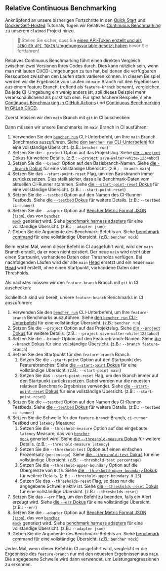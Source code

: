 
## Relative Continuous Benchmarking

Anknüpfend an unsere bisherigen Fortschritte in den
[Quick Start][quick start] und [Docker Self-Hosted][docker self-hosted] Tutorials,
fügen wir Relatives [Continuous Benchmarking][continuous benchmarking] zu unserem `claimed` Projekt hinzu.

> 🐰 Stellen Sie sicher, dass Sie
> [einen API-Token erstellt und als `BENCHER_API_TOKEN` Umgebungsvariable gesetzt haben][create an api token]
> bevor Sie fortfahren!

[quick start]: /de/docs/tutorial/quick-start/
[docker self-hosted]: /de/docs/tutorial/docker/
[continuous benchmarking]: /de/docs/explanation/continuous-benchmarking/
[create an api token]: /de/docs/tutorial/quick-start/#create-an-api-token

Relatives Continuous Benchmarking führt einen direkten Vergleich zwischen zwei Versionen Ihres Codes durch.
Dies kann nützlich sein, wenn man mit lauten CI/CD-Umgebungen zu tun hat,
bei denen die verfügbaren Ressourcen zwischen den Läufen stark variieren können.
In diesem Beispiel werden wir die Ergebnisse vom Laufen im `main` Branch
mit den Ergebnissen aus einem feature Branch, treffend als `feature-branch` benannt, vergleichen.
Da jede CI-Umgebung ein wenig anders ist,
soll dieses Beispiel mehr veranschaulichend als praktisch sein.
Für spezifischere Beispiele, siehe [Continuous Benchmarking in GitHub Actions][github actions]
und [Continuous Benchmarking in GitLab CI/CD][gitlab ci/cd].

[github actions]: /de/docs/how-to/github-actions/
[gitlab ci/cd]: /de/docs/how-to/gitlab-ci-cd/

Zuerst müssen wir den `main` Branch mit `git` in CI auschecken:

<GitCheckoutMain />

Dann müssen wir unsere Benchmarks im `main` Branch in CI ausführen:

<RunMainRelative />

1. Verwenden Sie den <code><a href="/de/docs/explanation/bencher-run/">bencher run</a></code> CLI-Unterbefehl,
   um Ihre `main` Branch Benchmarks auszuführen.
   Siehe [den `bencher run` CLI-Unterbefehl][bencher run] für eine vollständige Übersicht.
   (z.B.: `bencher run`)
2. Setzen Sie die `--project` Option auf das Projektslug.
   Siehe [die `--project` Dokus][project option] für weitere Details.
   (z.B.: `--project save-walter-white-1234abcd`)
3. Setzen Sie die `--branch` Option auf den Basisbranch-Namen.
   Siehe [die `--branch` Dokus][branch option] für eine vollständige Übersicht.
   (z.B.: `--branch main`)
4. Setzen Sie das `--start-point-reset` Flag, um den Basisbranch immer zurückzusetzen.
   Dies stellt sicher, dass alle Benchmark-Daten vom aktuellen CI-Runner stammen.
   Siehe [die `--start-point-reset` Dokus][start point reset] für eine vollständige Übersicht.
   (z.B.: `--start-point-reset`)
5. Setzen Sie die `--testbed` Option auf den Namen des CI-Runner-Testbeds.
   Siehe [die `--testbed` Dokus][testbed option] für weitere Details.
   (z.B.: `--testbed ci-runner`)
6. Setzen Sie die `--adapter` Option auf [Bencher Metric Format JSON (`json`)][bmf], das von <code><a href="/de/docs/reference/bencher-metric-format/#bencher-mock">bencher mock</a></code> generiert wird.
   Siehe [benchmark harness adapters][adapter json] für eine vollständige Übersicht.
   (z.B.: `--adapter json`)
7.  Geben Sie die Argumente des Benchmark-Befehls an.
    Siehe [benchmark command][command argument] für eine vollständige Übersicht.
    (z.B.: `bencher mock`)

Beim ersten Mal, wenn dieser Befehl in CI ausgeführt wird,
wird der `main` Branch erstellt, da er noch nicht existiert.
Der neue `main` wird _nicht_ über einen Startpunkt, vorhandene Daten oder Thresholds verfügen.
Bei nachfolgenden Läufen wird der alte `main` [Head][head] ersetzt
und ein neuer `main` [Head][head] wird erstellt, ohne einen Startpunkt, vorhandene Daten oder Thresholds.

[bencher run]: /de/docs/explanation/bencher-run/
[project option]: /de/docs/explanation/bencher-run/#--project-project
[branch option]: /de/docs/explanation/branch-selection/#--branch-branch
[start point reset]: /de/docs/explanation/branch-selection/#--start-point-reset
[testbed option]: /de/docs/explanation/bencher-run/#--testbed-testbed
[bmf]: /de/docs/reference/bencher-metric-format/
[adapter json]: /de/docs/explanation/adapters/#-json
[command argument]: /de/docs/explanation/bencher-run/#benchmark-command
[head]: /de/docs/explanation/benchmarking/#head

Als nächstes müssen wir den `feature-branch` Branch mit `git` in CI auschecken:

<GitCheckoutFeature />

Schließlich sind wir bereit, unsere `feature-branch` Benchmarks in CI auszuführen:

<RunFeatureRelative />

1. Verwenden Sie den <code><a href="/de/docs/explanation/bencher-run/">bencher run</a></code> CLI-Unterbefehl,
   um Ihre `feature-branch` Benchmarks auszuführen.
   Siehe [den `bencher run` CLI-Unterbefehl][bencher run] für eine vollständige Übersicht.
   (z.B.: `bencher run`)
2. Setzen Sie die `--project` Option auf das Projektslug.
   Siehe [die `--project` Dokus][project option] für weitere Details.
   (z.B.: `--project save-walter-white-1234abcd`)
3. Setzen Sie die `--branch` Option auf den Featurebranch-Namen.
   Siehe [die `--branch` Dokus][branch option] für eine vollständige Übersicht.
   (z.B.: `--branch feature-branch`)
4. Setzen Sie den Startpunkt für den `feature-branch` Branch:
   1. Setzen Sie die `--start-point` Option auf den Startpunkt des Featurebranches.
   Siehe [die `--start-point` Dokus][start point] für eine vollständige Übersicht.
   (z.B.: `--start-point main`)
   2. Setzen Sie das `--start-point-reset` Flag, um den Branch immer auf den Startpunkt zurückzusetzen.
   Dabei werden nur die neuesten relativen Benchmark-Ergebnisse verwendet.
   Siehe [die `--start-point-reset` Dokus][start point reset] für eine vollständige Übersicht.
   (z.B.: `--start-point-reset`)
5. Setzen Sie die `--testbed` Option auf den Namen des CI-Runner-Testbeds.
   Siehe [die `--testbed` Dokus][testbed option] für weitere Details.
   (z.B.: `--testbed ci-runner`)
6. Setzen Sie die Schwelle für den `feature-branch` Branch, `ci-runner` Testbed und `latency` Measure:
   1. Setzen Sie die `--threshold-measure` Option auf das eingebaute `latency` Measure, das von <code><a href="/de/docs/reference/bencher-metric-format/#bencher-mock">bencher mock</a></code> generiert wird.
   Siehe [die `--threshold-measure` Dokus][threshold measure option] für weitere Details.
   (z.B.: `--threshold-measure latency`)
   2. Setzen Sie die `--threshold-test` Option auf einen einfachen Prozentsatz (`percentage`).
   Siehe [die `--threshold-test` Dokus][threshold test option] für eine vollständige Übersicht.
   (z.B.: `--threshold-test percentage`)
   3. Setzen Sie die `--threshold-upper-boundary` Option auf die Obergrenze von `0.25`.
   Siehe [die `--threshold-upper-boundary` Dokus][threshold upper boundary] für weitere Details.
   (z.B.: `--threshold-upper-boundary 0.25`)
   4. Setzen Sie das `--thresholds-reset` Flag, so dass nur die angegebene Schwelle aktiv ist.
   Siehe [die `--thresholds-reset` Dokus][thresholds reset] für eine vollständige Übersicht.
   (z.B.: `--thresholds-reset`)
7. Setzen Sie das `--err` Flag, um den Befehl zu beenden, falls ein Alert erzeugt wird.
   Siehe [die `--err` Dokus][alert err] für eine vollständige Übersicht.
   (z.B.: `--err`)
8. Setzen Sie die `--adapter` Option auf [Bencher Metric Format JSON (`json`)][bmf], das von <code><a href="/de/docs/reference/bencher-metric-format/#bencher-mock">bencher mock</a></code> generiert wird.
   Siehe [benchmark harness adapters][adapter json] für eine vollständige Übersicht.
   (z.B.: `--adapter json`)
9. Geben Sie die Argumente des Benchmark-Befehls an.
   Siehe [benchmark command][command argument] für eine vollständige Übersicht.
   (z.B.: `bencher mock`)

Jedes Mal, wenn dieser Befehl in CI ausgeführt wird,
vergleicht er die Ergebnisse des `feature-branch` nur mit den neuesten Ergebnissen aus `main`.
Die angegebene Schwelle wird dann verwendet, um Leistungsregressionen zu erkennen.

[start point]: /de/docs/explanation/branch-selection/#--start-point-branch
[start point reset]: /de/docs/explanation/branch-selection/#--start-point-reset
[threshold measure option]: /de/docs/explanation/thresholds/#--threshold-measure-measure
[threshold test option]: /de/docs/explanation/thresholds/#--threshold-test-test
[threshold upper boundary]: /de/docs/explanation/thresholds/#--threshold-upper-boundary-boundary
[thresholds reset]: /de/docs/explanation/thresholds/#--thresholds-reset
[alert err]: /de/docs/explanation/thresholds/#--err